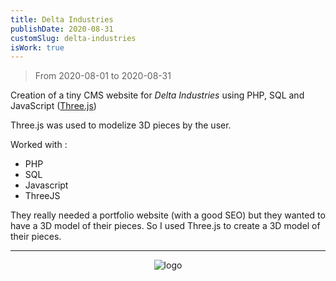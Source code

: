 ```yaml
---
title: Delta Industries
publishDate: 2020-08-31
customSlug: delta-industries
isWork: true
---
```


> From 2020-08-01 to 2020-08-31

Creation of a tiny CMS website for *Delta Industries* using PHP, SQL and JavaScript ([Three.js](https://threejs.org/))

Three.js was used to modelize 3D pieces by the user.

Worked with :

- PHP
- SQL
- Javascript
- ThreeJS

They really needed a portfolio website (with a good SEO) but they wanted to have a 3D model of their pieces. So I used Three.js to create a 3D model of their pieces.

---


<div style="text-align: center">
    <Image src={logo} alt="logo" height={100}/>
</div>

